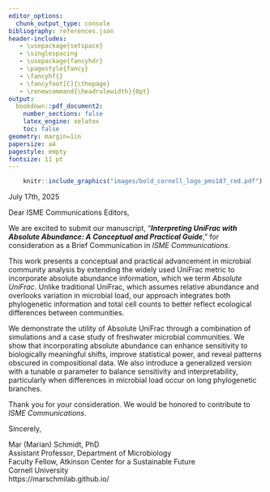```yaml
---
editor_options: 
  chunk_output_type: console
bibliography: references.json
header-includes:
   - \usepackage{setspace}
   - \singlespacing
   - \usepackage{fancyhdr}  
   - \pagestyle{fancy}      
   - \fancyhf{}             
   - \fancyfoot[C]{\thepage}
   - \renewcommand{\headrulewidth}{0pt}
output:
  bookdown::pdf_document2:
    number_sections: false
    latex_engine: xelatex
    toc: false
geometry: margin=1in
papersize: a4
pagestyle: empty
fontsize: 11 pt 
---
```


```r
    knitr::include_graphics("images/bold_cornell_logo_pms187_red.pdf")
```

July 17th, 2025

\vspace{1em}

Dear ISME Communications Editors,

We are excited to submit our manuscript, “***Interpreting UniFrac with Absolute Abundance: A Conceptual and Practical Guide***,” for consideration as a Brief Communication in *ISME Communications*.

This work presents a conceptual and practical advancement in microbial community analysis by extending the widely used UniFrac metric to incorporate absolute abundance information, which we term *Absolute UniFrac*. Unlike traditional UniFrac, which assumes relative abundance and overlooks variation in microbial load, our approach integrates both phylogenetic information and total cell counts to better reflect ecological differences between communities.

We demonstrate the utility of Absolute UniFrac through a combination of simulations and a case study of freshwater microbial communities. We show that incorporating absolute abundance can enhance sensitivity to biologically meaningful shifts, improve statistical power, and reveal patterns obscured in compositional data. We also introduce a generalized version with a tunable $\alpha$ parameter to balance sensitivity and interpretability, particularly when differences in microbial load occur on long phylogenetic branches.

Thank you for your consideration. We would be honored to contribute to *ISME Communications*.

Sincerely, 

Mar (Marian) Schmidt, PhD  
Assistant Professor, Department of Microbiology  
Faculty Fellow, Atkinson Center for a Sustainable Future  
Cornell University  
https://marschmilab.github.io/  